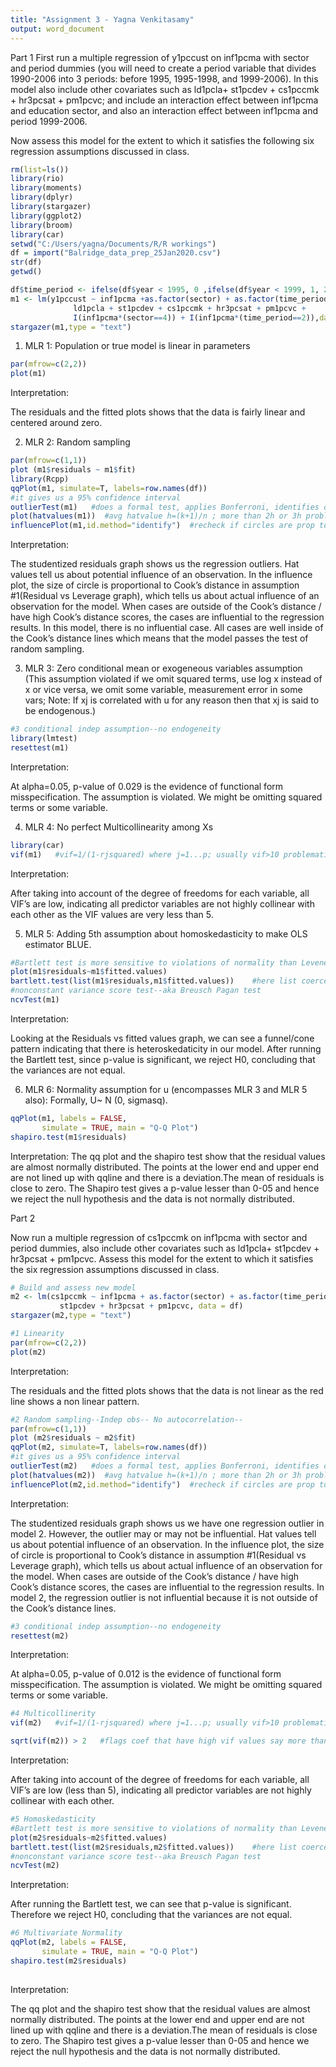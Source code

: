 ---
title: "Assignment 3 - Yagna Venkitasamy"
output: word_document
---



Part 1
First run a multiple regression of y1pccust on inf1pcma with sector and period dummies (you will need to create a period variable that divides 1990-2006 into 3 periods: before 1995, 1995-1998, and 1999-2006). In this model also include other covariates such as ld1pcla+ st1pcdev + cs1pccmk + hr3pcsat + pm1pcvc; and include an interaction effect between inf1pcma and education sector, and also an interaction effect between inf1pcma and period 1999-2006. 

Now assess this model for the extent to which it satisfies the following six regression assumptions discussed in class. 


```{r}
rm(list=ls())
library(rio)
library(moments)
library(dplyr)
library(stargazer)
library(ggplot2)
library(broom)
library(car)
setwd("C:/Users/yagna/Documents/R/R workings")
df = import("Balridge_data_prep_25Jan2020.csv")
str(df)
getwd()

df$time_period <- ifelse(df$year < 1995, 0 ,ifelse(df$year < 1999, 1, 2))
m1 <- lm(y1pccust ~ inf1pcma +as.factor(sector) + as.factor(time_period) +
              ld1pcla + st1pcdev + cs1pccmk + hr3pcsat + pm1pcvc + 
              I(inf1pcma*(sector==4)) + I(inf1pcma*(time_period==2)),data = df)
stargazer(m1,type = "text")


```

(1) MLR 1: Population or true model is linear in parameters

```{r}
par(mfrow=c(2,2))
plot(m1)

```
Interpretation:

The residuals and the fitted plots shows that the data is fairly linear and centered around zero. 

(2) MLR 2: Random sampling

```{r}

par(mfrow=c(1,1))
plot (m1$residuals ~ m1$fit)
library(Rcpp)
qqPlot(m1, simulate=T, labels=row.names(df))   
#it gives us a 95% confidence interval 
outlierTest(m1)   #does a formal test, applies Bonferroni, identifies obs
plot(hatvalues(m1))  #avg hatvalue h=(k+1)/n ; more than 2h or 3h problem 
influencePlot(m1,id.method="identify")  #recheck if circles are prop to cook's d

```
Interpretation:

The studentized residuals graph shows us the regression outliers. Hat values tell us about potential influence of an observation. In the influence plot, the size of circle is proportional to Cook’s distance in assumption #1(Residual vs Leverage graph), which tells us about actual influence of an observation for the model. When cases are outside of the Cook’s distance / have high Cook’s distance scores, the cases are influential to the regression results. In this model, there is no influential case. All cases are well inside of the Cook’s distance lines which means that the model passes the test of random sampling.


(3) MLR 3: Zero conditional mean or exogeneous variables assumption (This assumption violated if we omit squared terms, use log x instead of x or vice versa, we omit some variable, measurement error in some vars; Note: If xj is correlated with u for any reason then that xj is said to be endogenous.) 

```{r}
#3 conditional indep assumption--no endogeneity
library(lmtest)
resettest(m1)

```
Interpretation:

At alpha=0.05, p-value of 0.029 is the evidence of functional form misspecification. The assumption is violated. We might be omitting squared terms or some variable.

(4) MLR 4: No perfect Multicollinearity among Xs 

```{r}
library(car)
vif(m1)   #vif=1/(1-rjsquared) where j=1...p; usually vif>10 problematic

```
Interpretation:

After taking into account of the degree of freedoms for each variable, all VIF's are low, indicating all predictor variables are not highly collinear with each other as the VIF values are very less than 5. 
 
(5) MLR 5: Adding 5th assumption about homoskedasticity to make OLS estimator BLUE.  
 
```{r}
#Bartlett test is more sensitive to violations of normality than Levene test
plot(m1$residuals~m1$fitted.values)
bartlett.test(list(m1$residuals,m1$fitted.values))    #here list coerces data objects into a dataframe which serves as input for Bartlett test
#nonconstant variance score test--aka Breusch Pagan test
ncvTest(m1)


```
Interpretation:

 Looking at the Residuals vs fitted values graph, we can see a funnel/cone pattern indicating that there is heteroskedaticity in our model. After running the Bartlett test, since p-value is significant, we reject H0, concluding that the variances are not equal.

 (6) MLR 6: Normality assumption for u (encompasses MLR 3 and MLR 5 also): Formally, U~ N (0, sigmasq). 
```{r}

qqPlot(m1, labels = FALSE,
       simulate = TRUE, main = "Q-Q Plot") 
shapiro.test(m1$residuals)

```
Interpretation:
The qq plot and the shapiro test show that the residual values are almost normally distributed. The points at the lower end and upper end are not lined up with qqline and there is a deviation.The mean of residuals is close to zero. The Shapiro test gives a p-value lesser than 0-05 and hence we reject the null hypothesis and the data is not normally distributed.

Part 2

Now run a multiple regression of cs1pccmk on inf1pcma with sector and period dummies, also include other covariates such as ld1pcla+ st1pcdev + hr3pcsat + pm1pcvc. Assess this model for the extent to which it satisfies the six regression assumptions discussed in class. 

```{r}
# Build and assess new model
m2 <- lm(cs1pccmk ~ inf1pcma + as.factor(sector) + as.factor(time_period) + ld1pcla +
           st1pcdev + hr3pcsat + pm1pcvc, data = df)
stargazer(m2,type = "text")

#1 Linearity
par(mfrow=c(2,2))
plot(m2)

```

Interpretation:

The residuals and the fitted plots shows that the data is not linear as the red line shows a non linear pattern.

```{r}

#2 Random sampling--Indep obs-- No autocorrelation--
par(mfrow=c(1,1))
plot (m2$residuals ~ m2$fit)
qqPlot(m2, simulate=T, labels=row.names(df))   
#it gives us a 95% confidence interval 
outlierTest(m2)   #does a formal test, applies Bonferroni, identifies obs
plot(hatvalues(m2))  #avg hatvalue h=(k+1)/n ; more than 2h or 3h problem 
influencePlot(m2,id.method="identify")  #recheck if circles are prop to cook's d
```
Interpretation:

The studentized residuals graph shows us we have one regression outlier in model 2. However, the outlier may or may not be influential. Hat values tell us about potential influence of an observation. In the influence plot, the size of circle is proportional to Cook’s distance in assumption #1(Residual vs Leverage graph), which tells us about actual influence of an observation for the model. When cases are outside of the Cook’s distance / have high Cook’s distance scores, the cases are influential to the regression results. In model 2, the regression outlier is not influential because it is not outside of the Cook’s distance lines.


```{r}
#3 conditional indep assumption--no endogeneity
resettest(m2)
```
Interpretation:

At alpha=0.05, p-value of 0.012 is the evidence of functional form misspecification. The assumption is violated. We might be omitting squared terms or some variable.

```{r}
#4 Multicollinerity
vif(m2)   #vif=1/(1-rjsquared) where j=1...p; usually vif>10 problematic

sqrt(vif(m2)) > 2   #flags coef that have high vif values say more than 4

```
Interpretation:

After taking into account of the degree of freedoms for each variable, all VIF's are low (less than 5), indicating all predictor variables are not highly collinear with each other.

```{r}
#5 Homoskedasticity
#Bartlett test is more sensitive to violations of normality than Levene test
plot(m2$residuals~m2$fitted.values)
bartlett.test(list(m2$residuals,m2$fitted.values))    #here list coerces data objects into a dataframe which serves as input for Bartlett test
#nonconstant variance score test--aka Breusch Pagan test
ncvTest(m2)
```
Interpretation:

After running the Bartlett test, we can see that p-value is significant. Therefore we reject H0, concluding that the variances are not equal.

```{r}
#6 Multivariate Normality
qqPlot(m2, labels = FALSE,
       simulate = TRUE, main = "Q-Q Plot") 
shapiro.test(m2$residuals)
 
```

Interpretation:

The qq plot and the shapiro test show that the residual values are almost normally distributed. The points at the lower end and upper end are not lined up with qqline and there is a deviation.The mean of residuals is close to zero. The Shapiro test gives a p-value lesser than 0-05 and hence we reject the null hypothesis and the data is not normally distributed.


